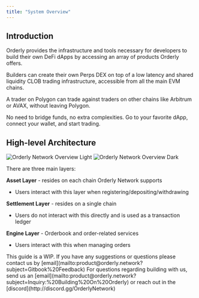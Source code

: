 ```yaml
---
title: "System Overview"
---
```


## Introduction

Orderly provides the infrastructure and tools necessary for developers to build their own DeFi dApps by accessing an array of products Orderly offers.

Builders can create their own Perps DEX on top of a low latency and shared liquidity CLOB trading infrastructure, accessible from all the main EVM chains.

A trader on Polygon can trade against traders on other chains like Arbitrum or AVAX, without leaving Polygon.

No need to bridge funds, no extra complexities. Go to your favorite dApp, connect your wallet, and start trading.


## High-level Architecture

<img
  className="block dark:hidden"
  src="/images/build-on-orderly/Light.png"
  alt="Orderly Network Overview Light"
/>
<img
  className="hidden dark:block"
  src="/images/build-on-orderly/Dark.png"
  alt="Orderly Network Overview Dark"
/>





There are three main layers:

**Asset Layer** \- resides on each chain Orderly Network supports  
   * Users interact with this layer when registering/depositing/withdrawing

**Settlement Layer** \- resides on a single chain  
   * Users do not interact with this directly and is used as a transaction ledger

**Engine Layer** \- Orderbook and order-related services  
   * Users interact with this when managing orders



<Info>
This guide is a WIP. If you have any suggestions or questions please contact us by [email](mailto:product@orderly.network?subject=Gitbook%20Feedback)
</Info>


<Info>
For questions regarding building with us, send us an [email](mailto:product@orderly.network?subject=Inquiry:%20Building%20On%20Orderly) or reach out in the [discord](http://discord.gg/OrderlyNetwork)
</Info>